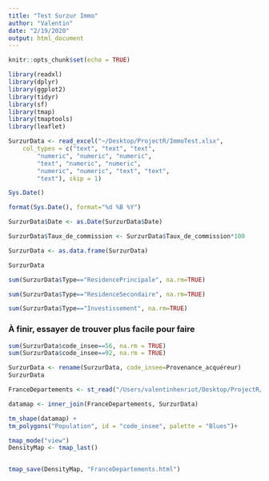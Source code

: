 ```yaml
---
title: "Test Surzur Immo"
author: "Valentin"
date: "2/19/2020"
output: html_document
---
```


```r
knitr::opts_chunk$set(echo = TRUE)
```

```r
library(readxl)
library(dplyr)
library(ggplot2)
library(tidyr)
library(sf)
library(tmap)
library(tmaptools)
library(leaflet)
```

```r
SurzurData <- read_excel("~/Desktop/ProjectR/ImmoTest.xlsx", 
    col_types = c("text", "text", "text", 
        "numeric", "numeric", "numeric", 
        "text", "numeric", "numeric", 
        "numeric", "numeric", "text", "text", 
        "text"), skip = 1)
```

```r
Sys.Date()
```

```r
format(Sys.Date(), format="%d %B %Y")
```

```r
SurzurData$Date <- as.Date(SurzurData$Date)
```

```r
SurzurData$Taux_de_commission <- SurzurData$Taux_de_commission*100
```

```r
SurzurData <- as.data.frame(SurzurData)
```

```r
SurzurData
```

```r
sum(SurzurData$Type=="ResidencePrincipale", na.rm=TRUE)
```

```r
sum(SurzurData$Type=="ResidenceSecondaire", na.rm=TRUE)
```

```r
sum(SurzurData$Type=="Investissement", na.rm=TRUE)
```

### À finir, essayer de trouver plus facile pour faire

```r
sum(SurzurData$code_insee==56, na.rm = TRUE) 
sum(SurzurData$code_insee==92, na.rm = TRUE)
```

```r
SurzurData <- rename(SurzurData, code_insee=Provenance_acquéreur)
SurzurData
```


```r
FranceDepartements <- st_read("/Users/valentinhenriot/Desktop/ProjectR/departementsFR2018/departements-20180101.shp", stringsAsFactors = FALSE)

datamap <- inner_join(FranceDepartements, SurzurData)

tm_shape(datamap) +
tm_polygons("Population", id = "code_insee", palette = "Blues")+ 

tmap_mode("view")
DensityMap <- tmap_last()


tmap_save(DensityMap, "FranceDepartements.html")
```

